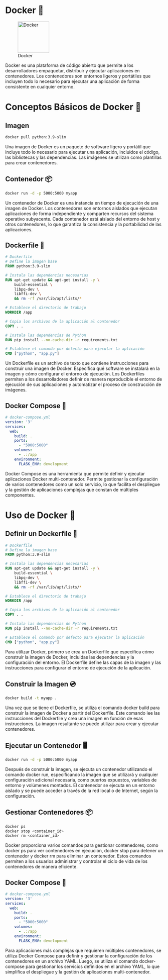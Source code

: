 # Docker 🐋

::: center
![Docker](../../images/docker-logo.png){fig-align="center" width="100"}
:::

::: justify

Docker es una plataforma de código abierto que permite a los desarrolladores empaquetar, distribuir y ejecutar aplicaciones en contenedores. Los contenedores son entornos ligeros y portátiles que incluyen todo lo necesario para ejecutar una aplicación de forma consistente en cualquier entorno.

:::

# Conceptos Básicos de Docker 📒

## Imagen

``` bash
docker pull python:3.9-slim
```
::: justify

Una imagen de Docker es un paquete de software ligero y portátil que incluye todo lo necesario para ejecutar una aplicación, incluidos el código, las bibliotecas y las dependencias. Las imágenes se utilizan como plantillas para crear contenedores.

:::

## Contenedor 📦
  
``` bash
docker run -d -p 5000:5000 myapp
```
::: justify

Un contenedor de Docker es una instancia en tiempo de ejecución de una imagen de Docker. Los contenedores son entornos aislados que ejecutan aplicaciones de forma independiente y comparten recursos del sistema operativo subyacente. Cada contenedor está aislado del entorno de host y otros contenedores, lo que garantiza la consistencia y la portabilidad de las aplicaciones.

:::

## Dockerfile 📘

``` Dockerfile
# Dockerfile
# Define la imagen base
FROM python:3.9-slim

# Instala las dependencias necesarias
RUN apt-get update && apt-get install -y \
    build-essential \
    libpq-dev \
    libffi-dev \
    && rm -rf /var/lib/apt/lists/*

# Establece el directorio de trabajo
WORKDIR /app

# Copia los archivos de la aplicación al contenedor
COPY . .

# Instala las dependencias de Python
RUN pip install --no-cache-dir -r requirements.txt

# Establece el comando por defecto para ejecutar la aplicación
CMD ["python", "app.py"]
```
::: justify

Un Dockerfile es un archivo de texto que contiene instrucciones para construir una imagen de Docker. Especifica qué software se instalará en la imagen y cómo configurar el entorno de ejecución. Los Dockerfiles permiten a los desarrolladores definir de manera reproducible el entorno de ejecución de sus aplicaciones y automatizar el proceso de construcción de imágenes.

:::

## Docker Compose 📙

``` yaml
# docker-compose.yml
version: '3'
services:
  web:
    build: .
    ports:
      - "5000:5000"
    volumes:
      - .:/app
    environment:
      FLASK_ENV: development
```
::: justify

Docker Compose es una herramienta que permite definir y ejecutar aplicaciones Docker multi-contenedor. Permite gestionar la configuración de varios contenedores como un solo servicio, lo que facilita el despliegue y la gestión de aplicaciones complejas que constan de múltiples componentes.

:::

# Uso de Docker 🐋

## Definir un Dockerfile 📘

``` Dockerfile
# Dockerfile
# Define la imagen base
FROM python:3.9-slim

# Instala las dependencias necesarias
RUN apt-get update && apt-get install -y \
    build-essential \
    libpq-dev \
    libffi-dev \
    && rm -rf /var/lib/apt/lists/*

# Establece el directorio de trabajo
WORKDIR /app

# Copia los archivos de la aplicación al contenedor
COPY . .

# Instala las dependencias de Python
RUN pip install --no-cache-dir -r requirements.txt

# Establece el comando por defecto para ejecutar la aplicación
CMD ["python", "app.py"]
```
::: justify

Para utilizar Docker, primero se crea un Dockerfile que especifica cómo construir la imagen de Docker, incluidas las dependencias y la configuración del entorno. El Dockerfile define las capas de la imagen y las instrucciones para configurar el entorno de ejecución de la aplicación.

:::

## Construir la Imagen 💿

``` bash
docker build -t myapp .
```

::: justify

Una vez que se tiene el Dockerfile, se utiliza el comando docker build para construir la imagen de Docker a partir del Dockerfile. Este comando lee las instrucciones del Dockerfile y crea una imagen en función de esas instrucciones. La imagen resultante se puede utilizar para crear y ejecutar contenedores.

:::

## Ejecutar un Contenedor 🖥️

``` bash
docker run -d -p 5000:5000 myapp
```
::: justify

Después de construir la imagen, se ejecuta un contenedor utilizando el comando docker run, especificando la imagen que se utilizará y cualquier configuración adicional necesaria, como puertos expuestos, variables de entorno y volúmenes montados. El contenedor se ejecuta en un entorno aislado y se puede acceder a través de la red local o de Internet, según la configuración.

:::

## Gestionar Contenedores 📦

``` bash
docker ps
docker stop <container_id>
docker rm <container_id>
```
::: justify

Docker proporciona varios comandos para gestionar contenedores, como docker ps para ver contenedores en ejecución, docker stop para detener un contenedor y docker rm para eliminar un contenedor. Estos comandos permiten a los usuarios administrar y controlar el ciclo de vida de los contenedores de manera eficiente.

:::

## Docker Compose 📙

``` yaml
# docker-compose.yml
version: '3'
services:
  web:
    build: .
    ports:
      - "5000:5000"
    volumes:
      - .:/app
    environment:
      FLASK_ENV: development
```
::: justify

Para aplicaciones más complejas que requieren múltiples contenedores, se utiliza Docker Compose para definir y gestionar la configuración de los contenedores en un archivo YAML. Luego, se utiliza el comando docker-compose para gestionar los servicios definidos en el archivo YAML, lo que simplifica el despliegue y la gestión de aplicaciones multi-contenedor.

:::